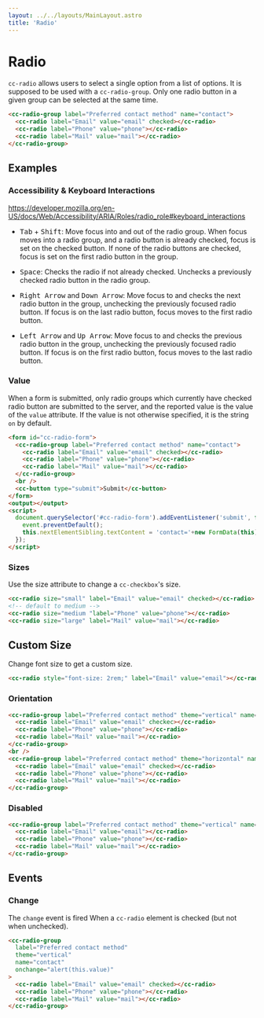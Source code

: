 ```yaml
---
layout: ../../layouts/MainLayout.astro
title: 'Radio'
---
```


# Radio

`cc-radio` allows users to select a single option from a list of options. It is supposed to be used with a `cc-radio-group`. Only one radio button in a given group can be selected at the same time.

<ComponentPreview
  client:load
  component='
    <cc-radio-group label="Preferred contact method" name="contact">
    <cc-radio label="Email" value="email" checked></cc-radio>
    <cc-radio label="Phone" value="phone"></cc-radio>
    <cc-radio label="Mail" value="mail"></cc-radio>
    </cc-radio-group>
  '
/>

```html
<cc-radio-group label="Preferred contact method" name="contact">
  <cc-radio label="Email" value="email" checked></cc-radio>
  <cc-radio label="Phone" value="phone"></cc-radio>
  <cc-radio label="Mail" value="mail"></cc-radio>
</cc-radio-group>
```

## Examples

### Accessibility & Keyboard Interactions

https://developer.mozilla.org/en-US/docs/Web/Accessibility/ARIA/Roles/radio_role#keyboard_interactions


- <kbd>Tab</kbd> + <kbd>Shift</kbd>: Move focus into and out of the radio group. When focus moves into a radio group, and a radio button is already checked, focus is set on the checked button. If none of the radio buttons are checked, focus is set on the first radio button in the group.

- <kbd>Space</kbd>: Checks the radio if not already checked. Unchecks a previously checked radio button in the radio group.

- <kbd>Right Arrow</kbd> and <kbd>Down Arrow</kbd>: Move focus to and checks the next radio button in the group, unchecking the previously focused radio button. If focus is on the last radio button, focus moves to the first radio button.

- <kbd>Left Arrow</kbd> and <kbd>Up Arrow</kbd>: Move focus to and checks the previous radio button in the group, unchecking the previously focused radio button. If focus is on the first radio button, focus moves to the last radio button.

<ComponentPreview
  client:load
  component='
    <form>
      <cc-radio-group label="Preferred contact method" name="contact">
        <cc-radio label="Email" value="email"></cc-radio>
        <cc-radio label="Phone" value="phone"></cc-radio>
        <cc-radio label="Mail" value="mail"></cc-radio>
      </cc-radio-group>
    </form>
  '
/>
<ComponentPreview
  client:load
  component='
    <form>
      <cc-radio-group label="Preferred contact method" name="contact">
        <cc-radio label="Email" value="email"></cc-radio>
        <cc-radio label="Phone" value="phone" checked></cc-radio>
        <cc-radio label="Mail" value="mail"></cc-radio>
      </cc-radio-group>
    </form>
  '
/>

### Value

When a form is submitted, only radio groups which currently have checked radio button are submitted to the server, and the reported value is the value of the `value` attribute. If the value is not otherwise specified, it is the string `on` by default. 

<ComponentPreview
  client:load
  component='
    <form id="cc-radio-form">
      <cc-radio-group label="Preferred contact method" name="contact">
        <cc-radio label="Email" value="email" checked></cc-radio>
        <cc-radio label="Phone" value="phone"></cc-radio>
        <cc-radio label="Mail" value="mail"></cc-radio>
      </cc-radio-group>
      <br />
      <cc-button type="submit">Submit</cc-button>
    </form>
    <output></output>
  '
  style="display: block;"
  js="
    document.querySelector('#cc-radio-form').addEventListener('submit', function (event) {
      event.preventDefault();
      this.nextElementSibling.textContent = 'contact='+new FormData(this).get('contact');
    });
  "
/>

```html
<form id="cc-radio-form">
  <cc-radio-group label="Preferred contact method" name="contact">
    <cc-radio label="Email" value="email" checked></cc-radio>
    <cc-radio label="Phone" value="phone"></cc-radio>
    <cc-radio label="Mail" value="mail"></cc-radio>
  </cc-radio-group>
  <br />
  <cc-button type="submit">Submit</cc-button>
</form>
<output></output>
<script>
  document.querySelector('#cc-radio-form').addEventListener('submit', function (event) {
    event.preventDefault();
    this.nextElementSibling.textContent = 'contact='+new FormData(this).get('contact');
  });
</script>
```

### Sizes

Use the size attribute to change a `cc-checkbox`'s size.

<ComponentPreview
  client:load
  component='
    <cc-radio size="small" label="Email" value="email" checked></cc-radio>
    <cc-radio size="medium "label="Phone" value="phone"></cc-radio>
    <cc-radio size="large" label="Mail" value="mail"></cc-radio>
  '
/>

```html
<cc-radio size="small" label="Email" value="email" checked></cc-radio>
<!-- default to medium -->
<cc-radio size="medium "label="Phone" value="phone"></cc-radio>
<cc-radio size="large" label="Mail" value="mail"></cc-radio>
```

## Custom Size

Change font size to get a custom size.

<ComponentPreview
  client:load
  component='
    <cc-radio style="font-size: 2rem;" label="Email" value="email"></cc-radio>
  '
/>

```html
<cc-radio style="font-size: 2rem;" label="Email" value="email"></cc-radio>
```

### Orientation

<ComponentPreview
  client:load
  component='
    <cc-radio-group label="Preferred contact method" theme="vertical" name="contact">
      <cc-radio label="Email" value="email" checked></cc-radio>
      <cc-radio label="Phone" value="phone"></cc-radio>
      <cc-radio label="Mail" value="mail"></cc-radio>
    </cc-radio-group>
    <br />
    <cc-radio-group label="Preferred contact method" theme="horizontal" name="contact">
      <cc-radio label="Email" value="email" checked></cc-radio>
      <cc-radio label="Phone" value="phone"></cc-radio>
      <cc-radio label="Mail" value="mail"></cc-radio>
    </cc-radio-group>
  '
  style="display: block;"
/>

```html
<cc-radio-group label="Preferred contact method" theme="vertical" name="contact">
  <cc-radio label="Email" value="email" checkec></cc-radio>
  <cc-radio label="Phone" value="phone"></cc-radio>
  <cc-radio label="Mail" value="mail"></cc-radio>
</cc-radio-group>
<br />
<cc-radio-group label="Preferred contact method" theme="horizontal" name="contact">
  <cc-radio label="Email" value="email" checked></cc-radio>
  <cc-radio label="Phone" value="phone"></cc-radio>
  <cc-radio label="Mail" value="mail"></cc-radio>
</cc-radio-group>
```

### Disabled

<ComponentPreview
  client:load
  component='
    <cc-radio-group label="Preferred contact method" theme="vertical" name="contact" disabled>
      <cc-radio label="Email" value="email"></cc-radio>
      <cc-radio label="Phone" value="phone"></cc-radio>
      <cc-radio label="Mail" value="mail"></cc-radio>
    </cc-radio-group>
  '
/>

```html
<cc-radio-group label="Preferred contact method" theme="vertical" name="contact" disabled>
  <cc-radio label="Email" value="email"></cc-radio>
  <cc-radio label="Phone" value="phone"></cc-radio>
  <cc-radio label="Mail" value="mail"></cc-radio>
</cc-radio-group>
```

## Events

### Change

The `change` event is fired When a `cc-radio` element is checked (but not when unchecked).

<ComponentPreview
  client:load
  component='
    <cc-radio-group label="Preferred contact method" theme="vertical" name="contact" onchange="alert(this.value)">
      <cc-radio label="Email" value="email" checked></cc-radio>
      <cc-radio label="Phone" value="phone"></cc-radio>
      <cc-radio label="Mail" value="mail"></cc-radio>
    </cc-radio-group>
  '
/>

```html
<cc-radio-group 
  label="Preferred contact method" 
  theme="vertical" 
  name="contact" 
  onchange="alert(this.value)"
>
  <cc-radio label="Email" value="email" checked></cc-radio>
  <cc-radio label="Phone" value="phone"></cc-radio>
  <cc-radio label="Mail" value="mail"></cc-radio>
</cc-radio-group>
```